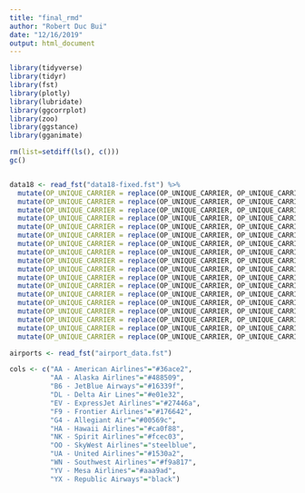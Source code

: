 ```yaml
---
title: "final_rmd"
author: "Robert Duc Bui"
date: "12/16/2019"
output: html_document
---
```


```r
library(tidyverse)
library(tidyr)
library(fst)
library(plotly)
library(lubridate)
library(ggcorrplot)
library(zoo)
library(ggstance)
library(gganimate)
```


```r
rm(list=setdiff(ls(), c()))
gc()


data18 <- read_fst("data18-fixed.fst") %>% 
  mutate(OP_UNIQUE_CARRIER = replace(OP_UNIQUE_CARRIER, OP_UNIQUE_CARRIER == "9E", "DL")) %>% 
  mutate(OP_UNIQUE_CARRIER = replace(OP_UNIQUE_CARRIER, OP_UNIQUE_CARRIER == "VX", "AS")) %>% 
  mutate(OP_UNIQUE_CARRIER = replace(OP_UNIQUE_CARRIER, OP_UNIQUE_CARRIER == "MQ", "AA")) %>% 
  mutate(OP_UNIQUE_CARRIER = replace(OP_UNIQUE_CARRIER, OP_UNIQUE_CARRIER == "OH", "AA")) %>% 
  mutate(OP_UNIQUE_CARRIER = replace(OP_UNIQUE_CARRIER, OP_UNIQUE_CARRIER == "AA", "AA - American Airlines")) %>% 
  mutate(OP_UNIQUE_CARRIER = replace(OP_UNIQUE_CARRIER, OP_UNIQUE_CARRIER == "AS", "AA - Alaska Airlines")) %>%
  mutate(OP_UNIQUE_CARRIER = replace(OP_UNIQUE_CARRIER, OP_UNIQUE_CARRIER == "B6", "B6 - JetBlue Airways")) %>%
  mutate(OP_UNIQUE_CARRIER = replace(OP_UNIQUE_CARRIER, OP_UNIQUE_CARRIER == "DL", "DL - Delta Air Lines")) %>%
  mutate(OP_UNIQUE_CARRIER = replace(OP_UNIQUE_CARRIER, OP_UNIQUE_CARRIER == "EV", "EV - ExpressJet Airlines")) %>%
  mutate(OP_UNIQUE_CARRIER = replace(OP_UNIQUE_CARRIER, OP_UNIQUE_CARRIER == "F9", "F9 - Frontier Airlines")) %>%
  mutate(OP_UNIQUE_CARRIER = replace(OP_UNIQUE_CARRIER, OP_UNIQUE_CARRIER == "G4", "G4 - Allegiant Air")) %>%
  mutate(OP_UNIQUE_CARRIER = replace(OP_UNIQUE_CARRIER, OP_UNIQUE_CARRIER == "HA", "HA - Hawaii Airlines")) %>%
  mutate(OP_UNIQUE_CARRIER = replace(OP_UNIQUE_CARRIER, OP_UNIQUE_CARRIER == "NK", "NK - Spirit Airlines")) %>%
  mutate(OP_UNIQUE_CARRIER = replace(OP_UNIQUE_CARRIER, OP_UNIQUE_CARRIER == "OO", "OO - SkyWest Airlines")) %>%
  mutate(OP_UNIQUE_CARRIER = replace(OP_UNIQUE_CARRIER, OP_UNIQUE_CARRIER == "UA", "UA - United Airlines")) %>%
  mutate(OP_UNIQUE_CARRIER = replace(OP_UNIQUE_CARRIER, OP_UNIQUE_CARRIER == "WN", "WN - Southwest Airlines")) %>%
  mutate(OP_UNIQUE_CARRIER = replace(OP_UNIQUE_CARRIER, OP_UNIQUE_CARRIER == "YV", "YV - Mesa Airlines")) %>%
  mutate(OP_UNIQUE_CARRIER = replace(OP_UNIQUE_CARRIER, OP_UNIQUE_CARRIER == "YX", "YX - Republic Airways"))

airports <- read_fst("airport_data.fst")

cols <- c("AA - American Airlines"="#36ace2",
          "AA - Alaska Airlines"="#488509",
          "B6 - JetBlue Airways"="#16339f",
          "DL - Delta Air Lines"="#e01e32",
          "EV - ExpressJet Airlines"="#27446a",
          "F9 - Frontier Airlines"="#176642",
          "G4 - Allegiant Air"="#00569c",
          "HA - Hawaii Airlines"="#ca0f88",
          "NK - Spirit Airlines"="#fcec03",
          "OO - SkyWest Airlines"="steelblue",
          "UA - United Airlines"="#1530a2",
          "WN - Southwest Airlines"="#f9a817",
          "YV - Mesa Airlines"="#aaa9ad",
          "YX - Republic Airways"="black")
```